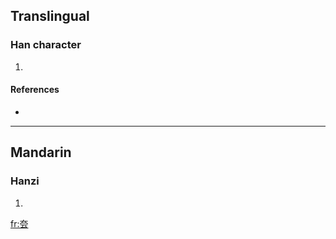 ==Translingual==

===Han character===
{{Han char|rn=37|rad=大|as=04|sn=7|four=|canj=大一一戈 (KMMI)}}

# {{defn|Han|sort=大04}}

====References====
* {{Han ref|kx=0250.080|dkj=05863|dj=0509.160|hdz=10529.060|uh=593D|ud=22845}}

----

==Mandarin==

===Hanzi===
{{cmn-hanzi|pin=[[yùn]] ([[yun4]])|wg=yün<sup>4</sup>}}

# {{defn|Mandarin}}

[[fr:夽]]
